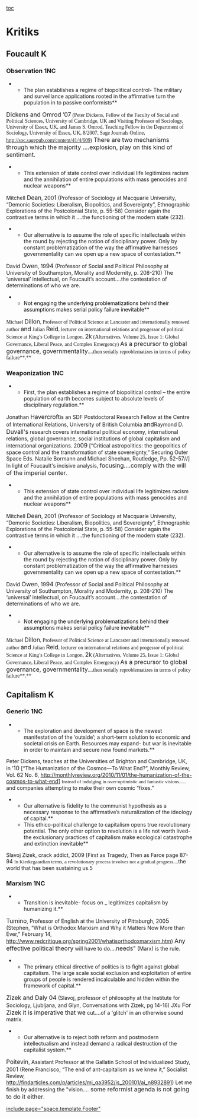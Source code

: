 [[toc]]
=Kritiks= 
==Foucault K== 
===Observation 1NC=== 
**The plan establishes a regime of biopolitical control- The military and surveillance applications rooted in the affirmative turn the population in to passive conformists**
<span style="font-size: 16px;">Dickens and Omrod ’07</span><span style="font-family: 'Times New Roman',serif;"> (Peter Dickens, Fellow of the Faculty of Social and Political Sciences, University of Cambridge, UK and Visiting Professor of Sociology, University of Essex, UK, and James S. Omrod, Teaching Fellow in the Department of Sociology, University of Essex, UK, 8/2007, Sage Journals Online, [[http://soc.sagepub.com/content/41/4/609]])</span>
<span style="font-size: 16px;">There are two mechanisms through which the majority ....explosion, play on this kind of sentiment.</span>

**This extension of state control over individual life legitimizes racism and the annihilation of entire populations with mass genocides and nuclear weapons**
Mitchell <span style="font-size: 16px;">Dean</span>, 200<span style="font-size: 16px;">1</span> (Professor of Sociology at Macquarie University, “Demonic Societies: Liberalism, Biopolitics, and Sovereignty”, Ethnographic Explorations of the Postcolonial State, p. 55-58)
Consider again the contrastive terms in which it <span class="UnderlineChar">....the functioning of the modern state</span> (232).

**Our alternative is to assume the role of specific intellectuals within the round by rejecting the notion of disciplinary power. Only by constant problematization of the way the affirmative harnesses governmentality can we open up a new space of contestation.**
David <span style="font-size: 16px;">Owen</span>, 19<span style="font-size: 16px;">94</span> (Professor of Social and Political Philosophy at University of Southampton, Morality and Modernity, p. 208-210)
The ‘universal’ intellectual, on Foucault’s account....the contestation of determinations of who we are.

**<span style="color: #000000;">Not engaging the underlying problematizations behind their assumptions makes serial policy failure inevitable</span>**
<span style="font-family: 'Times New Roman',serif;">Michael </span><span style="font-size: 16px;">Dillon</span><span style="font-family: 'Times New Roman',serif;">, Professor of Political Science at Lancaster and internationally renowed author </span><span style="font-size: 16px;">and</span><span style="font-family: 'Times New Roman',serif;"> Julian </span><span style="font-size: 16px;">Reid</span><span style="font-family: 'Times New Roman',serif;">, lecturer on international relations and progessor of political Science at King’s College in Longon, </span><span style="font-size: 16px;">2k</span><span style="font-family: 'Times New Roman',serif;"> (Alternatives, Volume 25, Issue 1: Global Governance, Liberal Peace, and Complex Emergency) </span>
<span style="font-size: 16px;">As a precursor to global governance, governmentality</span><span style="font-family: 'Times New Roman',serif;">....then serially reproblematizes in terms of policy failure**.**</span>

===Weaponization 1NC=== 
**First, the plan establishes a regime of biopolitical control – the entire population of earth becomes subject to absolute levels of disciplinary regulation.**
Jonathan <span style="font-size: 12pt;">Havercroft</span>is an SDF Postdoctoral Research Fellow at the Centre of International Relations, University of British Columbia <span style="font-size: 12pt;">and</span>Raymond D. <span style="font-size: 12pt;">Duvall's</span> research covers international political economy, international relations, global governance, social institutions of global capitalism and international organizations. 20<span style="font-size: 12pt;">09</span> [“Critical astropolitics: the geopolitics of space control and the transformation of state sovereignty,” Securing Outer Space Eds. Natalie Bormann and Michael Sheehan, Routledge, Pp. 52-57//]
In light of Foucault's incisive analysis, <span style="font-size: 12pt;">focusing....comply with the will of the imperial center</span>.

**This extension of state control over individual life legitimizes racism and the annihilation of entire populations with mass genocides and nuclear weapons**
Mitchell <span style="font-size: 16px;">Dean</span>, 200<span style="font-size: 16px;">1</span> (Professor of Sociology at Macquarie University, “Demonic Societies: Liberalism, Biopolitics, and Sovereignty”, Ethnographic Explorations of the Postcolonial State, p. 55-58)
Consider again the contrastive terms in which it <span class="UnderlineChar">....the functioning of the modern state</span> (232).

**Our alternative is to assume the role of specific intellectuals within the round by rejecting the notion of disciplinary power. Only by constant problematization of the way the affirmative harnesses governmentality can we open up a new space of contestation.**
David <span style="font-size: 16px;">Owen</span>, 19<span style="font-size: 16px;">94</span> (Professor of Social and Political Philosophy at University of Southampton, Morality and Modernity, p. 208-210)
The ‘universal’ intellectual, on Foucault’s account....the contestation of determinations of who we are.

**<span style="color: #000000;">Not engaging the underlying problematizations behind their assumptions makes serial policy failure inevitable</span>**
<span style="font-family: 'Times New Roman',serif;">Michael </span><span style="font-size: 16px;">Dillon</span><span style="font-family: 'Times New Roman',serif;">, Professor of Political Science at Lancaster and internationally renowed author </span><span style="font-size: 16px;">and</span><span style="font-family: 'Times New Roman',serif;"> Julian </span><span style="font-size: 16px;">Reid</span><span style="font-family: 'Times New Roman',serif;">, lecturer on international relations and progessor of political Science at King’s College in Longon, </span><span style="font-size: 16px;">2k</span><span style="font-family: 'Times New Roman',serif;"> (Alternatives, Volume 25, Issue 1: Global Governance, Liberal Peace, and Complex Emergency)</span>
<span style="font-size: 16px;">As a precursor to global governance, governmentality</span><span style="font-family: 'Times New Roman',serif;">....then serially reproblematizes in terms of policy failure**.**</span>

==Capitalism K== 
===Generic 1NC=== 
**The exploration and development of space is the newest manifestation of the ‘outside’; a short-term solution to economic and societal crisis on Earth. Resources may expand- but war is inevitable in order to maintain and secure new found markets.**
Peter Dickens, teaches at the Universities of Brighton and Cambridge, UK, in ’<span style="font-size: 12pt;">10</span> [“The Humanization of the Cosmos—To What End?”, Monthly Review, Vol. 62 No. 6, http://monthlyreview.org/2010/11/01/the-humanization-of-the-cosmos-to-what-end]
<span style="font-family: 'Times New Roman',serif; font-size: 10pt;">Instead of indulging in over-optimistic and fantastic visions...... </span>and companies attempting to make their own cosmic “fixes.”

**Our alternative is fidelity to the communist hypothesis as a necessary response to the affirmative’s naturalization of the ideology of capital.**
**This ethico-political challenge to capitalism opens true revolutionary potential. The only other option to revolution is a life not worth lived- the exclusionary practices of capitalism make ecological catastrophe and extinction inevitable**
Slavoj Zizek, crack addict, 2009 [First as Tragedy, Then as Farce page 87-94
<span style="font-family: 'Times New Roman',serif; font-size: 10pt;">In Kierkegaardian terms, a revolutionary process involves not a gradual progress....</span>the world that has been sustaining us.5



===Marxism 1NC=== 
**Transition is inevitable- focus on _ legitimizes capitalism by humanizing it.**
<span style="font-size: 12pt;">Tumino</span>, Professor of English at the University of Pittsburgh, 200<span style="font-size: 12pt;">5</span> (Stephen, “What is Orthodox Marxism and Why it Matters Now More than Ever,” February 14, http://www.redcritique.org/spring2001/whatisorthodoxmarxism.htm)
<span style="font-size: 12pt;">Any effective political theory</span> will have to do....<span style="font-size: 12pt;">needs"</span> (Marx) is the rule.

**The primary ethical directive of politics is to fight against global capitalism. The large scale social exclusion and exploitation of entire groups of people is rendered incalculable and hidden within the framework of capital.**
<span style="font-size: 12pt;">Zizek and Daly 04</span> (Slavoj, professor of philosophy at the Institute for Sociology, Ljubljana, and Glyn, Conversations with Zizek, pg 14-16) JXu
<span style="font-size: 12pt;">For Zizek it is imperative that we</span> cut....of a 'glitch' in an otherwise sound matrix.

**Our alternative is to reject both reform and postmodern intellectualism and instead demand a radical destruction of the capitalist system.**
<span style="font-size: 12pt;">Poitevin</span>, Assistant Professor at the Gallatin School of Individualized Study, 200<span style="font-size: 12pt;">1</span> (Rene Francisco, “The end of ant-capitalism as we knew it,” Socialist Review, http://findarticles.com/p/articles/mi_qa3952/is_200101/ai_n8932891)
Let me finish by addressing the "vision....<span style="font-size: 12pt;"> some reformist agenda is not going to do it either</span>.

[[include page="space.template.Footer"]]